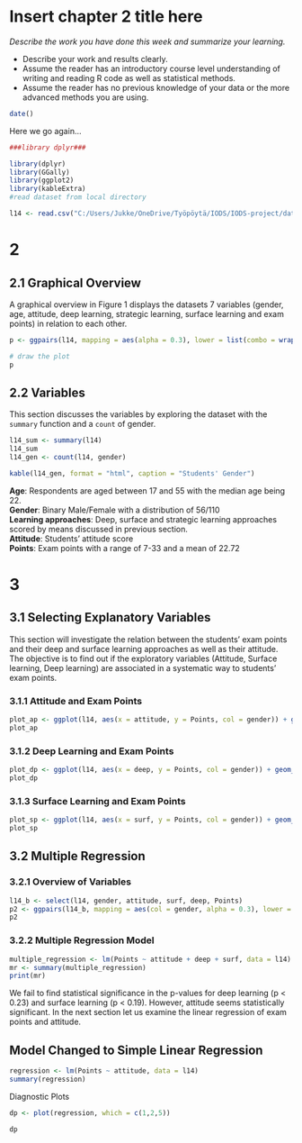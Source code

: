# Insert chapter 2 title here

*Describe the work you have done this week and summarize your learning.*

- Describe your work and results clearly. 
- Assume the reader has an introductory course level understanding of writing and reading R code as well as statistical methods.
- Assume the reader has no previous knowledge of your data or the more advanced methods you are using.

```r
date()
```

Here we go again...
```r
###library dplyr###

library(dplyr)
library(GGally)
library(ggplot2)
library(kableExtra)
#read dataset from local directory

l14 <- read.csv("C:/Users/Jukke/OneDrive/Työpöytä/IODS/IODS-project/data/ln14_analysis.csv") %>% select(gender, Age, attitude, deep, stra, surf, Points)

```

# 2

## 2.1 Graphical Overview
A graphical overview in Figure 1 displays the datasets 7 variables (gender, age, attitude, deep learning, strategic learning, surface learning and exam points) in relation to each other.

```r
p <- ggpairs(l14, mapping = aes(alpha = 0.3), lower = list(combo = wrap("facethist", bins = 20)))

# draw the plot
p

```

## 2.2 Variables

This section discusses the variables by exploring the dataset with the `summary` function and a `count` of gender. 
```r
l14_sum <- summary(l14)
l14_sum
l14_gen <- count(l14, gender)

kable(l14_gen, format = "html", caption = "Students' Gender")
```

**Age**: Respondents are aged between 17 and 55 with the median age being 22.  
**Gender**: Binary Male/Female with a distribution of 56/110  
**Learning approaches**: Deep, surface and strategic learning approaches scored by means discussed in previous section.  
**Attitude**: Students' attitude score  
**Points**: Exam points with a range of 7-33 and a mean of 22.72

# 3

## 3.1 Selecting Explanatory Variables

This section will investigate the relation between the students' exam points and their deep and surface learning approaches as well as their attitude. The objective is to find out if the exploratory variables (Attitude, Surface learning, Deep learning) are associated in a systematic way to students' exam points. 

### 3.1.1 Attitude and Exam Points

```r
plot_ap <- ggplot(l14, aes(x = attitude, y = Points, col = gender)) + geom_point() + geom_smooth(method = "lm") + ggtitle("Student's Attitude vs. Points") + labs(x = "Attitude")
plot_ap
```

### 3.1.2 Deep Learning and Exam Points
```r
plot_dp <- ggplot(l14, aes(x = deep, y = Points, col = gender)) + geom_point() + geom_smooth(method = "lm") + ggtitle("Student's Deep Learning vs. Points") + labs(x = "Deep Learning")
plot_dp
```

### 3.1.3 Surface Learning and Exam Points
```r
plot_sp <- ggplot(l14, aes(x = surf, y = Points, col = gender)) + geom_point() + geom_smooth(method = "lm") + ggtitle("Student's Surface Learning vs. Points") + labs(x = "Surface Learning")
plot_sp
```

## 3.2 Multiple Regression

### 3.2.1 Overview of Variables
```r
l14_b <- select(l14, gender, attitude, surf, deep, Points)
p2 <- ggpairs(l14_b, mapping = aes(col = gender, alpha = 0.3), lower = list(combo = wrap("facethist", bins = 20)))
p2
```
  
### 3.2.2 Multiple Regression Model


```r
multiple_regression <- lm(Points ~ attitude + deep + surf, data = l14)
mr <- summary(multiple_regression)
print(mr)
```
We fail to find statistical significance in the p-values for deep learning (p < 0.23) and surface learning (p < 0.19). However, attitude seems statistically significant. In the next section let us examine the linear regression of exam points and attitude.

## Model Changed to Simple Linear Regression
```r
regression <- lm(Points ~ attitude, data = l14)
summary(regression)
```


Diagnostic Plots
```r
dp <- plot(regression, which = c(1,2,5))

dp
```
